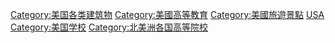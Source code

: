 [[Category:美国各类建筑物|Category:美国各类建筑物]]
[[Category:美國高等教育|Category:美國高等教育]]
[[Category:美國旅遊景點|Category:美國旅遊景點]]
[[Category:各国高等院校|USA]]
[[Category:美国学校|Category:美国学校]]
[[Category:北美洲各国高等院校|Category:北美洲各国高等院校]]